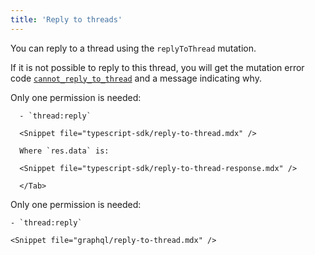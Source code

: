 ```yaml
---
title: 'Reply to threads'
---
```


You can reply to a thread using the `replyToThread` mutation.

If it is not possible to reply to this thread, you will get the mutation error code [`cannot_reply_to_thread`](/api-reference/graphql/error-codes#cannot_reply_to_thread) and a message indicating why.

<Tabs>
  <Tab title="Typescript SDK">
      Only one permission is needed:

      - `thread:reply`

      <Snippet file="typescript-sdk/reply-to-thread.mdx" />

      Where `res.data` is:

      <Snippet file="typescript-sdk/reply-to-thread-response.mdx" />

      </Tab>

  <Tab title="GraphQL">
    Only one permission is needed:

    - `thread:reply`

    <Snippet file="graphql/reply-to-thread.mdx" />

  </Tab>

</Tabs>
